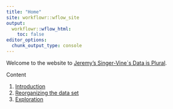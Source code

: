 ```yaml
---
title: "Home"
site: workflowr::wflow_site
output:
  workflowr::wflow_html:
    toc: false
editor_options:
  chunk_output_type: console
---
```


Welcome to the website to [Jeremy's Singer-Vine´s Data is Plural](https://docs.google.com/spreadsheets/d/1wZhPLMCHKJvwOkP4juclhjFgqIY8fQFMemwKL2c64vk/edit#gid=0).

Content

 1. [Introduction](01_introduction.html)
 2. [Reorganizing the data set](02_reorganize_data.html)
 3. [Exploration](03_exploration_data.html)
